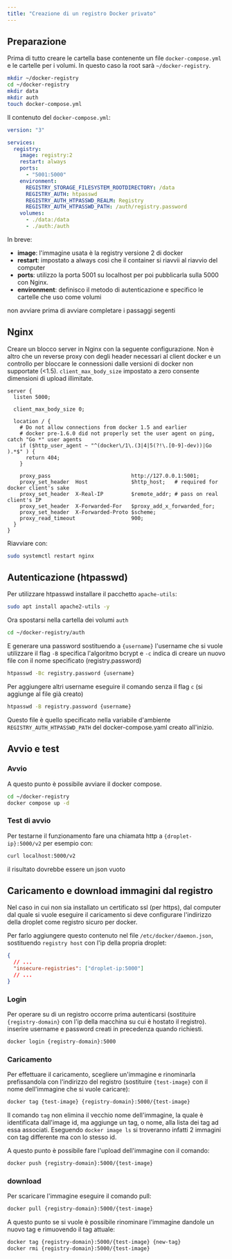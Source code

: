 ```yaml
---
title: "Creazione di un registro Docker privato"
---
```


## Preparazione

Prima di tutto creare le cartella base contenente un file `docker-compose.yml` e le cartelle per i volumi.
In questo caso la root sarà `~/docker-registry`.

```bash
mkdir ~/docker-registry
cd ~/docker-registry
mkdir data
mkdir auth
touch docker-compose.yml
```

Il contenuto del `docker-compose.yml`:

```yaml
version: "3"

services:
  registry:
    image: registry:2
    restart: always
    ports:
      - "5001:5000"
    environment:
      REGISTRY_STORAGE_FILESYSTEM_ROOTDIRECTORY: /data
      REGISTRY_AUTH: htpasswd
      REGISTRY_AUTH_HTPASSWD_REALM: Registry
      REGISTRY_AUTH_HTPASSWD_PATH: /auth/registry.password
    volumes:
      - ./data:/data
      - ./auth:/auth
```

In breve:

- **image**: l'immagine usata è la registry versione 2 di docker
- **restart**: impostato a always così che il container si riavvii al riavvio del computer
- **ports**: utilizzo la porta 5001 su localhost per poi pubblicarla sulla 5000 con Nginx.
- **environment**: definisco il metodo di autenticazione e specifico le cartelle che uso come volumi

non avviare prima di avviare completare i passaggi segenti

## Nginx

Creare un blocco server in Nginx con la seguente configurazione.
Non è altro che un reverse proxy con degli header necessari al client docker e un controllo per bloccare le connessioni dalle versioni di docker non supportate (&lt;1.5). `client_max_body_size` impostato a zero consente dimensioni di upload illimitate.

```nginx
server {
  listen 5000;

  client_max_body_size 0;

  location / {
    # Do not allow connections from docker 1.5 and earlier
    # docker pre-1.6.0 did not properly set the user agent on ping, catch "Go *" user agents
    if ($http_user_agent ~ "^(docker\/1\.(3|4|5(?!\.[0-9]-dev))|Go ).*$" ) {
      return 404;
    }

    proxy_pass                          http://127.0.0.1:5001;
    proxy_set_header  Host              $http_host;   # required for docker client's sake
    proxy_set_header  X-Real-IP         $remote_addr; # pass on real client's IP
    proxy_set_header  X-Forwarded-For   $proxy_add_x_forwarded_for;
    proxy_set_header  X-Forwarded-Proto $scheme;
    proxy_read_timeout                  900;
  }
}
```

Riavviare con:

```bash
sudo systemctl restart nginx
```

## Autenticazione (htpasswd)

Per utilizzare htpasswd installare il pacchetto `apache-utils`:

```bash
sudo apt install apache2-utils -y
```

Ora spostarsi nella cartella dei volumi `auth`

```bash
cd ~/docker-registry/auth
```

E generare una password sostituendo a `{username}` l'username che si vuole utilizzare
il flag `-B` specifica l'algoritmo bcrypt e `-c` indica di creare un nuovo file con il nome specificato (registry.password)

```bash
htpasswd -Bc registry.password {username}
```

Per aggiungere altri username eseguire il comando senza il flag `c` (si aggiunge al file già creato)

```bash
htpasswd -B registry.password {username}
```

Questo file è quello specificato nella variabile d'ambiente `REGISTRY_AUTH_HTPASSWD_PATH` del docker-compose.yaml creato all'inizio.

## Avvio e test

### Avvio

A questo punto è possibile avviare il docker compose.

```bash
cd ~/docker-registry
docker compose up -d
```

### Test di avvio

Per testarne il funzionamento fare una chiamata http a `{droplet-ip}:5000/v2` per esempio con:

```bash
curl localhost:5000/v2
```

il risultato dovrebbe essere un json vuoto

## Caricamento e download immagini dal registro

Nel caso in cui non sia installato un certificato ssl (per https), dal computer dal quale si vuole eseguire il caricamento si deve configurare l'indirizzo della droplet come registro sicuro per docker.

Per farlo aggiungere questo contenuto nel file `/etc/docker/daemon.json`, sostituendo `registry host` con l'ip della propria droplet:

```json
{
  // ...
  "insecure-registries": ["droplet-ip:5000"]
  // ...
}
```

### Login

Per operare su di un registro occorre prima autenticarsi (sostituire `{registry-domain}` con l'ip della macchina su cui è hostato il registro).
inserire username e password creati in precedenza quando richiesti.

```bash
docker login {registry-domain}:5000
```

### Caricamento

Per effettuare il caricamento, scegliere un'immagine e rinominarla prefissandola con l'indirizzo del registro (sostituire `{test-image}` con il nome dell'immagine che si vuole caricare):

```bash
docker tag {test-image} {registry-domain}:5000/{test-image}
```

Il comando `tag` non elimina il vecchio nome dell'immagine, la quale è identificata dall'image id, ma aggiunge un tag, o nome, alla lista dei tag ad essa associati. Eseguendo `docker image ls` si troveranno infatti 2 immagini con tag differente ma con lo stesso id.

A questo punto è possibile fare l'upload dell'immagine con il comando:

```bash
docker push {registry-domain}:5000/{test-image}
```

### download

Per scaricare l'immagine eseguire il comando pull:

```bash
docker pull {registry-domain}:5000/{test-image}
```

A questo punto se si vuole è possibile rinominare l'immagine dandole un nuovo tag e rimuovendo il tag attuale:

```bash
docker tag {registry-domain}:5000/{test-image} {new-tag}
docker rmi {registry-domain}:5000/{test-image}
```